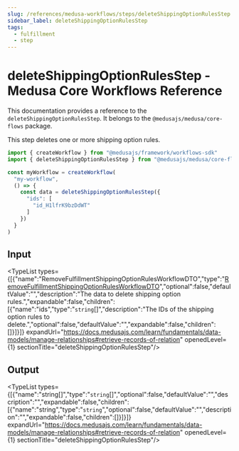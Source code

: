 ```yaml
---
slug: /references/medusa-workflows/steps/deleteShippingOptionRulesStep
sidebar_label: deleteShippingOptionRulesStep
tags:
  - fulfillment
  - step
---
```



# deleteShippingOptionRulesStep - Medusa Core Workflows Reference

This documentation provides a reference to the `deleteShippingOptionRulesStep`. It belongs to the `@medusajs/medusa/core-flows` package.

This step deletes one or more shipping option rules.

```ts title="src/workflows/my-workflow.ts"
import { createWorkflow } from "@medusajs/framework/workflows-sdk"
import { deleteShippingOptionRulesStep } from "@medusajs/medusa/core-flows"

const myWorkflow = createWorkflow(
  "my-workflow",
  () => {
    const data = deleteShippingOptionRulesStep({
      "ids": [
        "id_H1lfrK9bzDdWT"
      ]
    })
  }
)
```
  

## Input

<TypeList types={[{"name":"RemoveFulfillmentShippingOptionRulesWorkflowDTO","type":"[RemoveFulfillmentShippingOptionRulesWorkflowDTO](../../../../../types/types/types.RemoveFulfillmentShippingOptionRulesWorkflowDTO/page.mdx)","optional":false,"defaultValue":"","description":"The data to delete shipping option rules.","expandable":false,"children":[{"name":"ids","type":"`string`[]","description":"The IDs of the shipping option rules to delete.","optional":false,"defaultValue":"","expandable":false,"children":[]}]}]} expandUrl="https://docs.medusajs.com/learn/fundamentals/data-models/manage-relationships#retrieve-records-of-relation" openedLevel={1} sectionTitle="deleteShippingOptionRulesStep"/>

## Output

<TypeList types={[{"name":"string[]","type":"`string`[]","optional":false,"defaultValue":"","description":"","expandable":false,"children":[{"name":"string","type":"`string`","optional":false,"defaultValue":"","description":"","expandable":false,"children":[]}]}]} expandUrl="https://docs.medusajs.com/learn/fundamentals/data-models/manage-relationships#retrieve-records-of-relation" openedLevel={1} sectionTitle="deleteShippingOptionRulesStep"/>

